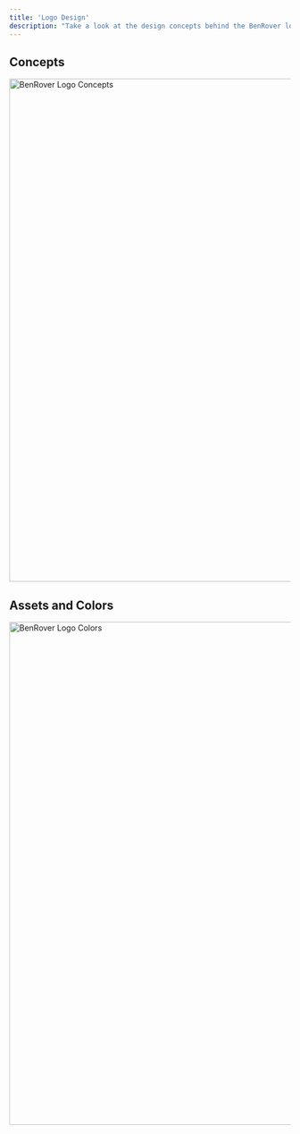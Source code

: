 ```yaml
---
title: 'Logo Design'
description: "Take a look at the design concepts behind the BenRover logo."
---
```


## Concepts

<img
  className="block"
  src="/design/images/benrover_logo_concepts.png"
  alt="BenRover Logo Concepts"
  width="900"
/>

## Assets and Colors

<img
  className="block"
  src="/design/images/benrover_colors.png"
  alt="BenRover Logo Colors"
  width="900"
/>